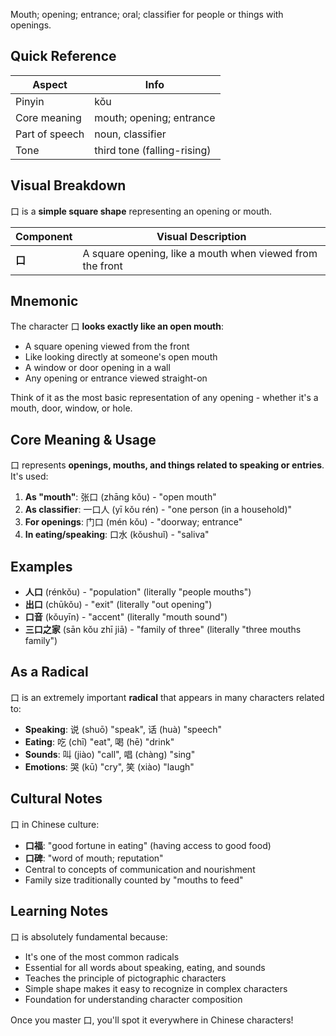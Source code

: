 Mouth; opening; entrance; oral; classifier for people or things with openings.

## Quick Reference

| Aspect        | Info               |
| ------------- | ------------------ |
| Pinyin        | kǒu                |
| Core meaning  | mouth; opening; entrance |
| Part of speech| noun, classifier   |
| Tone          | third tone (falling-rising) |

## Visual Breakdown

口 is a **simple square shape** representing an opening or mouth.

| Component | Visual Description |
| --------- | ------------------ |
| **口**    | A square opening, like a mouth when viewed from the front |

## Mnemonic

The character 口 **looks exactly like an open mouth**:
- A square opening viewed from the front
- Like looking directly at someone's open mouth
- A window or door opening in a wall
- Any opening or entrance viewed straight-on

Think of it as the most basic representation of any opening - whether it's a mouth, door, window, or hole.

## Core Meaning & Usage

口 represents **openings, mouths, and things related to speaking or entries**. It's used:

1. **As "mouth"**: 张口 (zhāng kǒu) - "open mouth"
2. **As classifier**: 一口人 (yī kǒu rén) - "one person (in a household)"
3. **For openings**: 门口 (mén kǒu) - "doorway; entrance"
4. **In eating/speaking**: 口水 (kǒushuǐ) - "saliva"

## Examples

- **人口** (rénkǒu) - "population" (literally "people mouths")
- **出口** (chūkǒu) - "exit" (literally "out opening")
- **口音** (kǒuyīn) - "accent" (literally "mouth sound")
- **三口之家** (sān kǒu zhī jiā) - "family of three" (literally "three mouths family")

## As a Radical

口 is an extremely important **radical** that appears in many characters related to:
- **Speaking**: 说 (shuō) "speak", 话 (huà) "speech"
- **Eating**: 吃 (chī) "eat", 喝 (hē) "drink"  
- **Sounds**: 叫 (jiào) "call", 唱 (chàng) "sing"
- **Emotions**: 哭 (kū) "cry", 笑 (xiào) "laugh"

## Cultural Notes

口 in Chinese culture:
- **口福**: "good fortune in eating" (having access to good food)
- **口碑**: "word of mouth; reputation"
- Central to concepts of communication and nourishment
- Family size traditionally counted by "mouths to feed"

## Learning Notes

口 is absolutely fundamental because:
- It's one of the most common radicals
- Essential for all words about speaking, eating, and sounds
- Teaches the principle of pictographic characters
- Simple shape makes it easy to recognize in complex characters
- Foundation for understanding character composition

Once you master 口, you'll spot it everywhere in Chinese characters!
